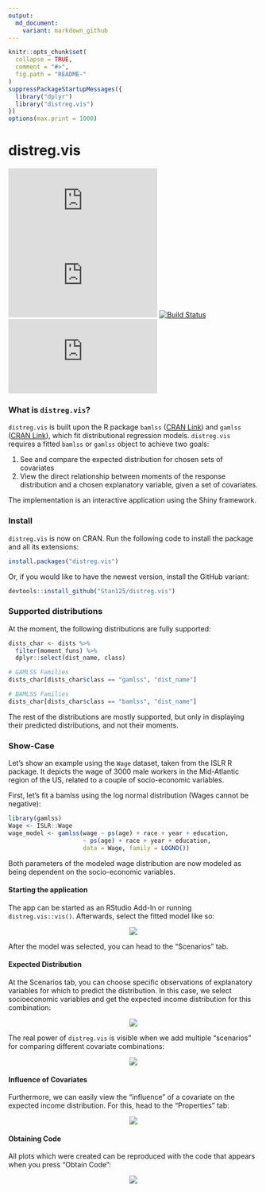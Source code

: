 ```yaml
---
output:
  md_document:
    variant: markdown_github
---
```


<!-- README.md is generated from README.Rmd. Please edit that file -->

```r
knitr::opts_chunk$set(
  collapse = TRUE,
  comment = "#>",
  fig.path = "README-"
)
suppressPackageStartupMessages({
  library("dplyr")
  library("distreg.vis")
})
options(max.print = 1000)
```

distreg.vis
==============
[![CRAN Version](https://www.r-pkg.org/badges/version/distreg.vis)](https://cran.r-project.org/package=distreg.vis) [![](https://cranlogs.r-pkg.org/badges/distreg.vis)](https://cran.r-project.org/package=distreg.vis) [![Build Status](https://api.travis-ci.org/Stan125/distreg.vis.svg?branch=master)](https://travis-ci.org/Stan125/distreg.vis) [![AppVeyor Build Status](https://ci.appveyor.com/api/projects/status/github/Stan125/distreg.vis?branch=master&svg=true)](https://ci.appveyor.com/project/Stan125/distreg.vis)

### What is `distreg.vis`?

`distreg.vis` is built upon the R package `bamlss` ([CRAN Link](https://cran.r-project.org/web/packages/bamlss/index.html)) and `gamlss` ([CRAN Link](https://cran.r-project.org/web/packages/gamlss/index.html)), which fit distributional regression models. `distreg.vis` requires a fitted `bamlss` or `gamlss` object to achieve two goals:

1. See and compare the expected distribution for chosen sets of covariates
2. View the direct relationship between moments of the response distribution and a chosen explanatory variable, given a set of covariates.

The implementation is an interactive application using the Shiny framework.

### Install
`distreg.vis` is now on CRAN. Run the following code to install the package and all its extensions:
```r
install.packages("distreg.vis")
```

Or, if you would like to have the newest version, install the GitHub variant:
```r
devtools::install_github("Stan125/distreg.vis")
```

### Supported distributions
At the moment, the following distributions are fully supported:
```r
dists_char <- dists %>%
  filter(moment_funs) %>%
  dplyr::select(dist_name, class)

# GAMLSS Families
dists_char[dists_char$class == "gamlss", "dist_name"]

# BAMLSS Families
dists_char[dists_char$class == "bamlss", "dist_name"]
```

The rest of the distributions are mostly supported, but only in displaying their predicted distributions, and not their moments.

### Show-Case
Let's show an example using the `Wage` dataset, taken from the ISLR R package. It depicts the wage of 3000 male workers in the Mid-Atlantic region of the US, related to a couple of socio-economic variables.

First, let's fit a bamlss using the log normal distribution (Wages cannot be negative):
```r
library(gamlss)
Wage <- ISLR::Wage
wage_model <- gamlss(wage ~ ps(age) + race + year + education,
                     ~ ps(age) + race + year + education,
                     data = Wage, family = LOGNO())
```
Both parameters of the modeled wage distribution are now modeled as being dependent on the socio-economic variables.

#### Starting the application
The app can be started as an RStudio Add-In or running `distreg.vis::vis()`. Afterwards, select the fitted model like so:
<p align="center">
<img src="images/01_start.gif"/>
</p>
After the model was selected, you can head to the "Scenarios" tab.

#### Expected Distribution
At the Scenarios tab, you can choose specific observations of explanatory variables for which to predict the distribution. In this case, we select socioeconomic variables and get the expected income distribution for this combination:

<p align="center">
<img src="images/02_expected_dist.gif"/>
</p>

The real power of `distreg.vis` is visible when we add multiple "scenarios" for comparing different covariate combinations:

<p align="center">
<img src="images/03_more_scenarios.gif"/>
</p>

#### Influence of Covariates
Furthermore, we can easily view the "influence" of a covariate on the expected income distribution. For this, head to the "Properties" tab:

<p align="center">
<img src="images/04_influence_plot.gif"/>
</p>

#### Obtaining Code
All plots which were created can be reproduced with the code that appears when you press "Obtain Code":
<p align="center">
<img src="images/05_obtain_code.gif"/>
</p>



